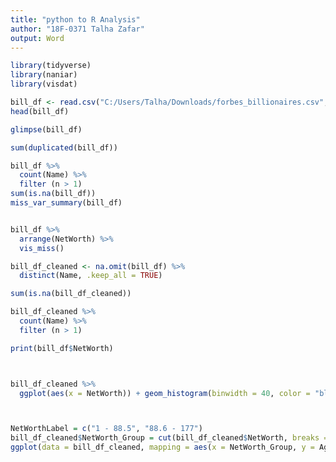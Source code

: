 ---
title: "python to R Analysis"
author: "18F-0371 Talha Zafar"
output: Word
---

```{r}
library(tidyverse)
library(naniar)
library(visdat)

bill_df <- read.csv("C:/Users/Talha/Downloads/forbes_billionaires.csv", header = TRUE, na.strings = c("NA","N/A",""))
head(bill_df)

glimpse(bill_df)

sum(duplicated(bill_df))

bill_df %>%
  count(Name) %>%
  filter (n > 1)
sum(is.na(bill_df))
miss_var_summary(bill_df)


bill_df %>%
  arrange(NetWorth) %>%
  vis_miss()
```



```{r}
bill_df_cleaned <- na.omit(bill_df) %>%
  distinct(Name, .keep_all = TRUE)

sum(is.na(bill_df_cleaned))

bill_df_cleaned %>%
  count(Name) %>%
  filter (n > 1)

print(bill_df$NetWorth)



bill_df_cleaned %>%
  ggplot(aes(x = NetWorth)) + geom_histogram(binwidth = 40, color = "blue", fill = "blue") + labs(title = "Net Worth")




```



```{r}
NetWorthLabel = c("1 - 88.5", "88.6 - 177")
bill_df_cleaned$NetWorth_Group = cut(bill_df_cleaned$NetWorth, breaks = c(1, 88.5, Inf), labels = NetWorthLabel, right = FALSE)
ggplot(data = bill_df_cleaned, mapping = aes(x = NetWorth_Group, y = Age)) + geom_boxplot(alpha = 0, color = "black", fill = "white") + geom_jitter(color = "red", alpha = 0.5) + labs(title = "Forbes bill_df 2021 by Age")
```



